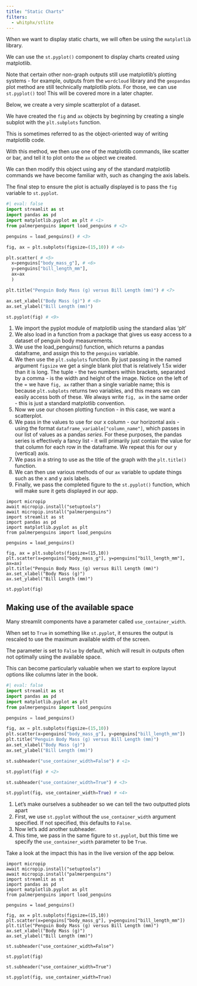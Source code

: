 ```yaml
---
title: "Static Charts"
filters:
  - whitphx/stlite
---
```


When we want to display static charts, we will often be using the `matplotlib` library.

:::{.callout-tip}
We can use the `st.pyplot()` component to display charts created using matplotlib.

Note that certain other non-graph outputs still use matplotlib's plotting systems - for example, outputs from the `wordcloud` library and the `geopandas` plot method are still technically matplotlib plots. For those, we can use `st.pyplot()` too! This will be covered more in a later chapter.
:::

Below, we create a very simple scatterplot of a dataset.

:::{.callout-note}
We have created the `fig` and `ax` objects by beginning by creating a single subplot with the `plt.subplots` function.

This is sometimes referred to as the object-oriented way of writing matplotlib code.

With this method, we then use one of the matplotlib commands, like scatter or bar, and tell it to plot onto the `ax` object we created.

We can then modify this object using any of the standard matplotlib commands we have become familiar with, such as changing the axis labels.
:::

The final step to ensure the plot is actually displayed is to pass the `fig` variable to `st.pyplot`.

```python
#| eval: false
import streamlit as st
import pandas as pd
import matplotlib.pyplot as plt # <1>
from palmerpenguins import load_penguins # <2>

penguins = load_penguins() # <3>

fig, ax = plt.subplots(figsize=(15,10)) # <4>

plt.scatter( # <5>
  x=penguins["body_mass_g"], # <6>
  y=penguins["bill_length_mm"],
  ax=ax
  )

plt.title("Penguin Body Mass (g) versus Bill Length (mm)") # <7>

ax.set_xlabel("Body Mass (g)") # <8>
ax.set_ylabel("Bill Length (mm)")

st.pyplot(fig) # <9>

```

1. We import the pyplot module of matplotlib using the standard alias 'plt'
2. We also load in a function from a package that gives us easy access to a dataset of penguin body measurements.
3. We use the load_penguins() function, which returns a pandas dataframe, and assign this to the `penguins` variable.
4. We then use the `plt.subplots` function. By just passing in the named argument `figsize` we get a single blank plot that is relatively 1.5x wider than it is long. The tuple - the two numbers within brackets, separated by a comma - is the width and height of the image. Notice on the left of the = we have `fig, ax` rather than a single variable name; this is because `plt.subplots` returns two variables, and this means we can easily access both of these. We always write `fig, ax` in the same order - this is just a standard matplotlib convention.
5. Now we use our chosen plotting function - in this case, we want a scatterplot.
6. We pass in the values to use for our x column - our horizontal axis - using the format `dataframe_variable["column_name"]`, which passes in our list of values as a pandas *series*. For these purposes, the pandas series is effectively a fancy list - it will primarily just contain the value for that column for each row in the dataframe. We repeat this for our y (vertical) axis.
7. We pass in a string to use as the title of the graph with the `plt.title()` function.
8. We can then use various methods of our `ax` variable to update things such as the x and y axis labels.
9. Finally, we pass the completed figure to the `st.pyplot()` function, which will make sure it gets displayed in our app.

```stlite-python
import micropip
await micropip.install("setuptools")
await micropip.install("palmerpenguins")
import streamlit as st
import pandas as pd
import matplotlib.pyplot as plt
from palmerpenguins import load_penguins

penguins = load_penguins()

fig, ax = plt.subplots(figsize=(15,10))
plt.scatter(x=penguins["body_mass_g"], y=penguins["bill_length_mm"], ax=ax)
plt.title("Penguin Body Mass (g) versus Bill Length (mm)")
ax.set_xlabel("Body Mass (g)")
ax.set_ylabel("Bill Length (mm)")

st.pyplot(fig)

```

## Making use of the available space

Many streamlit components have a parameter called `use_container_width`.

When set to `True` in something like `st.pyplot`, it ensures the output is rescaled to use the maximum available width of the screen.

The parameter is set to `False` by default, which will result in outputs often not optimally using the available space.

:::{.callout-tip}
This can become particularly valuable when we start to explore layout options like columns later in the book.
:::

```python
#| eval: false
import streamlit as st
import pandas as pd
import matplotlib.pyplot as plt
from palmerpenguins import load_penguins

penguins = load_penguins()

fig, ax = plt.subplots(figsize=(15,10))
plt.scatter(x=penguins["body_mass_g"], y=penguins["bill_length_mm"])
plt.title("Penguin Body Mass (g) versus Bill Length (mm)")
ax.set_xlabel("Body Mass (g)")
ax.set_ylabel("Bill Length (mm)")

st.subheader("use_container_width=False") # <1>

st.pyplot(fig) # <2>

st.subheader("use_container_width=True") # <3>

st.pyplot(fig, use_container_width=True) # <4>

```

1. Let's make ourselves a subheader so we can tell the two outputted plots apart
2. First, we use `st.pyplot` without the `use_container_width` argument specified. If not specified, this defaults to `False`.
3. Now let's add another subheader.
4. This time, we pass in the same figure to `st.pyplot`, but this time we specify the `use_container_width` parameter to be `True`.

Take a look at the impact this has in the live version of the app below.

```stlite-python
import micropip
await micropip.install("setuptools")
await micropip.install("palmerpenguins")
import streamlit as st
import pandas as pd
import matplotlib.pyplot as plt
from palmerpenguins import load_penguins

penguins = load_penguins()

fig, ax = plt.subplots(figsize=(15,10))
plt.scatter(x=penguins["body_mass_g"], y=penguins["bill_length_mm"])
plt.title("Penguin Body Mass (g) versus Bill Length (mm)")
ax.set_xlabel("Body Mass (g)")
ax.set_ylabel("Bill Length (mm)")

st.subheader("use_container_width=False")

st.pyplot(fig)

st.subheader("use_container_width=True")

st.pyplot(fig, use_container_width=True)

```
